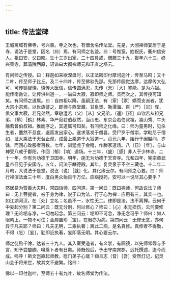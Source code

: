 ```yaml
---
---
---
```

title: 传法堂碑
---



王城离域有佛寺，号兴善。寺之次也，有僧舍名传法堂。先是，大彻禅师宴居于是寺，说法于是堂，因名（曰）焉。有问师之名迹。曰：号惟宽，姓祝氏，衢州信安人。祖曰安，父曰皎。生十三岁出家，二十四具戒，僧腊三十九，报年六十三，终兴善寺，葬灞陵西原，诏谥曰大彻禅师元和正直之塔云。

有问师之传授。曰：释迦如来欲涅盘时，以正法密印付摩诃迦叶，传至马鸣；又十二叶，传至师子比丘。及二十四叶，传至佛驮先那。先那传圆觉达摩，达摩传大弘可，可传镜智璨，璨传大医信，信传圆满忍，忍传（天）［大］鉴能，是为六祖。能传南岳让，让传洪州道一，一谥曰大寂，寂即师之师。贯而次之，其传授可知矣。有问师之道属。曰：自四祖以降，虽嗣正法，有（家）［冢］嫡而支派者，犹大宗小宗焉。以世族譬之，即师与西堂藏，甘泉贤、勒潭海、百（严）［岩］晖，俱父事大寂，若兄弟然，章敬澄若（父）［从］父兄弟，（遥）［径］山钦若从祖兄弟，（鹡）［鹤］林素、华严寂若伯叔然，当山忠、东京会若伯叔祖，嵩山秀、牛头融若曾伯叔祖。推而序之，其道属可知矣。有问师之化缘。曰：师为童男时，见杀生者，衋然不忍食，退而发出家心。遂求落发于僧昙，受尸罗于僧崇，学毗尼于僧如，证大乘法于天台止观，成最上乘道于大寂道一。贞元六年，始行于闽越间，岁馀，而回心改服者百数。七年，驯猛虎于会稽，作滕家道场。八（日）［年］，与山神受八戒于鄱阳，作回（郁）［响］道场。十三年，（盛）［感］非人于少林寺。二十一年，作有为功德于卫国寺。明年，施无为功德于天宫寺。元和四年，宪宗章武皇帝召见于安国寺。五年，问法于麟德殿。其年，复灵泉于不空三藏也。十二年二月晦，大说法于是堂，说讫（说）［就］化，其化缘云尔。有问师之心要。曰：师行禅演法垂三十年，度白黑众殆百千万亿。应病授药，安可以一说尽其心要乎？

然居易为赞善大夫时，常四诣师，四问道。第一问云：既曰禅师，何故说法？师曰：无上菩提者，被于身为律，说于口为法，行于心为禅：应用有三，其实一也。如江湖河汉，在［处］立名；名虽不一，水性无二。律即是法，法不离禅。云何于中妄起分别？第二问云：既无分别，何以修心？师曰：［心］本无损伤，云何要修理？无论垢与净，一切勿起念。第三问云：垢即不可念，净无念可乎？师曰：如人眼睛上，一物不可住；金屑虽珍［宝］，在眼亦为病。第四问云：无修无念，亦何异于凡夫耶？师曰：凡夫无明，二乘执著；离此二病，是名真修。真修者不得勤，不得（忘）［妄］，勤即近执著，妄即落无明。其心要云尔。

师之徒殆千馀，达者三十九人。其入室受道者，有义崇，有圆镜，以先师常辱与予言，知予尝醍醐、嗅薝卜者有日矣。师既殁后，予出守南宾郡，远托撰述，迨今而成。呜呼！斯文岂直起师教，慰门弟子心哉？抑且志（音）［吾］受然灯记，记灵山会于将来世，故其文不避繁。铭曰：

佛以一印付迦叶，至师五十有九叶，故名师堂为传法。